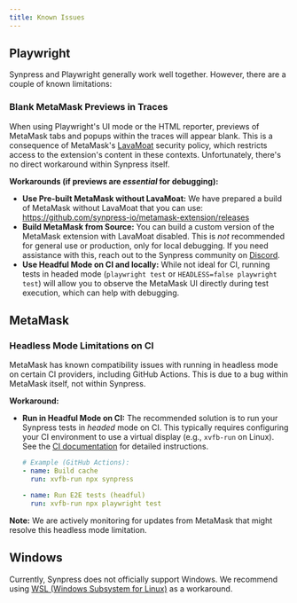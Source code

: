 ```yaml
---
title: Known Issues
---
```


## Playwright

Synpress and Playwright generally work well together. However, there are a couple of known limitations:

### Blank MetaMask Previews in Traces

When using Playwright's UI mode or the HTML reporter, previews of MetaMask tabs and popups within the traces will appear blank. This is a consequence of MetaMask's [LavaMoat](https://github.com/LavaMoat/LavaMoat) security policy, which restricts access to the extension's content in these contexts.  Unfortunately, there's no direct workaround within Synpress itself.

**Workarounds (if previews are *essential* for debugging):**

*   **Use Pre-built MetaMask without LavaMoat:** We have prepared a build of MetaMask without LavaMoat that you can use: https://github.com/synpress-io/metamask-extension/releases
*   **Build MetaMask from Source:** You can build a custom version of the MetaMask extension with LavaMoat disabled.  This is *not* recommended for general use or production, only for local debugging.  If you need assistance with this, reach out to the Synpress community on [Discord](https://discord.gg/XhZKSRGtWc).
*   **Use Headful Mode on CI and locally:** While not ideal for CI, running tests in headed mode (`playwright test` or `HEADLESS=false playwright test`) will allow you to observe the MetaMask UI directly during test execution, which can help with debugging.

## MetaMask

### Headless Mode Limitations on CI

MetaMask has known compatibility issues with running in headless mode on certain CI providers, including GitHub Actions. This is due to a bug within MetaMask itself, not within Synpress.

**Workaround:**

*   **Run in Headful Mode on CI:** The recommended solution is to run your Synpress tests in *headed* mode on CI. This typically requires configuring your CI environment to use a virtual display (e.g., `xvfb-run` on Linux). See the [CI documentation](/docs/guides/ci.md) for detailed instructions.

    ```yaml
    # Example (GitHub Actions):
    - name: Build cache
      run: xvfb-run npx synpress

    - name: Run E2E tests (headful)
      run: xvfb-run npx playwright test
    ```

**Note:** We are actively monitoring for updates from MetaMask that might resolve this headless mode limitation.

## Windows

Currently, Synpress does not officially support Windows. We recommend using [WSL (Windows Subsystem for Linux)](https://learn.microsoft.com/en-us/windows/wsl/install) as a workaround.

